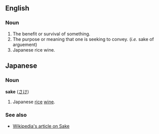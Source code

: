 ==English==

===Noun===
#The benefit or survival of something.
#The purpose or meaning that one is seeking to convey. (''i.e.'' sake of arguement)
#Japanese rice wine.

==Japanese==

===Noun===

'''sake''' ([[さけ]])

#Japanese [[rice]] [[wine]].

===See also===
*[[w:Sake|Wikipedia's article on Sake]]
